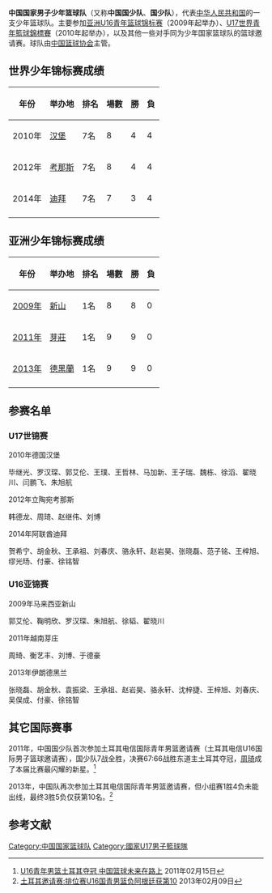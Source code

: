{{Veil|time=2015-09-12T10:57:23+00:00}}
'''中国国家男子少年篮球队'''（又称'''中国国少队'''、'''国少队'''），代表[[中华人民共和国|中华人民共和国]]的一支少年篮球队。主要参加[[亚洲U16青年篮球锦标赛|亚洲U16青年篮球锦标赛]]（2009年起举办）、[[U17世界青年籃球錦標賽|U17世界青年籃球錦標賽]]（2010年起举办），以及其他一些对手同为少年国家篮球队的篮球邀请赛。球队由[[中国篮球协会|中国篮球协会]]主管。

== 世界少年锦标赛成绩 ==
{| class="wikitable" style="text-align: center;"
|-
!年份
!举办地
!排名
!場數
!勝
!負
|-
|2010年 ||{{Flagicon|GER}}[[汉堡|汉堡]] || 7名 || 8 || 4 || 4
|-
|2012年 ||{{Flagicon|LIT}}[[考那斯|考那斯]] || 7名 || 8 || 4 || 4
|-
|2014年 ||{{Flagicon|ARE}}[[迪拜|迪拜]] || 7名 || 7 || 3 || 4
|-
|}

== 亚洲少年锦标赛成绩 ==
{| class="wikitable" style="text-align: center;"
|-
!年份
!举办地
!排名
!場數
!勝
!負
|-bgcolor=gold
|[[2009年亞洲U16青年男子籃球錦標賽|2009年]] || {{flagicon|MAS}}[[新山|新山]] || 1名 || 8 || 8 || 0
|-bgcolor=gold
|[[2011年亞洲U16青年男子籃球錦標賽|2011年]] || {{Flagicon|VIE}}[[芽莊市|芽莊]] || 1名 || 9 || 9 || 0
|-bgcolor=gold
|[[2013年亞洲U16青年男子籃球錦標賽|2013年]] || {{Flagicon|IRI}}[[德黑蘭|德黑蘭]] || 1名 || 9 || 9 || 0
|-
|}

== 参赛名单 ==
=== U17世锦赛 ===
<div class="NavFrame" style="text-align: left; width:100%">
{{hideh|名单}}
;2010年德国汉堡
毕继光、罗汉琛、郭艾伦、王璞、王哲林、马加新、王子瑞、魏栋、徐滔、翟晓川、闫鹏飞、朱旭航
;2012年立陶宛考那斯
韩德龙、周琦、赵继伟、刘博
;2014年阿联酋迪拜
贺希宁、胡金秋、王承祖、刘春庆、骆永轩、赵岩昊、张晓磊、范子铭、王梓旭、缪光旸、付豪、徐铭智
{{hidef}}
</div>

=== U16亚锦赛 ===
<div class="NavFrame" style="text-align: left; width:100%">
{{hideh|名单}}
;2009年马来西亚新山
郭艾伦、鞠明欣、罗汉琛、朱旭航、徐韬、翟晓川
;2011年越南芽庄
周琦、衡艺丰、刘博、于德豪
;2013年伊朗德黑兰
张晓磊、胡金秋、袁振梁、王承祖、赵岩昊、骆永轩、沈梓捷、王梓旭、刘春庆、吴俣成、付豪、徐铭智   
{{hidef}}
</div>

== 其它国际赛事 ==
2011年，中国国少队首次参加土耳其电信国际青年男篮邀请赛（土耳其电信U16国际男子篮球邀请赛），国少队7战全胜，决赛67:66战胜东道主土耳其夺冠，[[周琦_(篮球)|周琦]]成了本届比赛最闪耀的新星。<ref>[http://sports.sina.com.cn/k/2011-02-15/08295451087.shtml U16青年男篮土耳其夺冠 中国篮球未来在路上] {{Wayback|url=http://sports.sina.com.cn/k/2011-02-15/08295451087.shtml |date=20201104215956 }}2011年02月15日</ref>

2013年，中国队再次参加土耳其电信国际青年男篮邀请赛，但小组赛1胜4负未能出线，最终3胜5负仅获第10名。<ref>[http://sports.sina.com.cn/cba/2013-02-09/10156417486.shtml 土耳其邀请赛:排位赛U16国青男篮负阿根廷获第10] {{Wayback|url=http://sports.sina.com.cn/cba/2013-02-09/10156417486.shtml |date=20201104163329 }}2013年02月09日</ref>

== 参考文献 ==
{{reflist}}

{{中国体育国家队}}
[[Category:中国国家篮球队|Category:中国国家篮球队]]
[[Category:國家U17男子籃球隊|Category:國家U17男子籃球隊]]